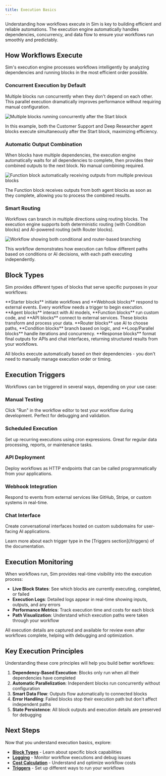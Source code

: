 ```yaml
---
title: Execution Basics
---
```



Understanding how workflows execute in Sim is key to building efficient and reliable automations. The execution engine automatically handles dependencies, concurrency, and data flow to ensure your workflows run smoothly and predictably.

## How Workflows Execute

Sim's execution engine processes workflows intelligently by analyzing dependencies and running blocks in the most efficient order possible.

### Concurrent Execution by Default

Multiple blocks run concurrently when they don't depend on each other. This parallel execution dramatically improves performance without requiring manual configuration.

<Image
  src="/static/execution/concurrency.png"
  alt="Multiple blocks running concurrently after the Start block"
  width={800}
  height={500}
/>

In this example, both the Customer Support and Deep Researcher agent blocks execute simultaneously after the Start block, maximizing efficiency.

### Automatic Output Combination

When blocks have multiple dependencies, the execution engine automatically waits for all dependencies to complete, then provides their combined outputs to the next block. No manual combining required.

<Image
  src="/static/execution/combination.png"
  alt="Function block automatically receiving outputs from multiple previous blocks"
  width={800}
  height={500}
/>

The Function block receives outputs from both agent blocks as soon as they complete, allowing you to process the combined results.

### Smart Routing

Workflows can branch in multiple directions using routing blocks. The execution engine supports both deterministic routing (with Condition blocks) and AI-powered routing (with Router blocks).

<Image
  src="/static/execution/routing.png"
  alt="Workflow showing both conditional and router-based branching"
  width={800}
  height={500}
/>

This workflow demonstrates how execution can follow different paths based on conditions or AI decisions, with each path executing independently.

## Block Types

Sim provides different types of blocks that serve specific purposes in your workflows:

<Cards>
  <Card title="Triggers" href="/triggers">
    **Starter blocks** initiate workflows and **Webhook blocks** respond to external events. Every workflow needs a trigger to begin execution.
  </Card>
  
  <Card title="Processing Blocks" href="/blocks">
    **Agent blocks** interact with AI models, **Function blocks** run custom code, and **API blocks** connect to external services. These blocks transform and process your data.
  </Card>
  
  <Card title="Control Flow" href="/blocks">
    **Router blocks** use AI to choose paths, **Condition blocks** branch based on logic, and **Loop/Parallel blocks** handle iterations and concurrency.
  </Card>
  
  <Card title="Output & Response" href="/blocks">
    **Response blocks** format final outputs for APIs and chat interfaces, returning structured results from your workflows.
  </Card>
</Cards>

All blocks execute automatically based on their dependencies - you don't need to manually manage execution order or timing.

## Execution Triggers

Workflows can be triggered in several ways, depending on your use case:

### Manual Testing
Click "Run" in the workflow editor to test your workflow during development. Perfect for debugging and validation.

### Scheduled Execution  
Set up recurring executions using cron expressions. Great for regular data processing, reports, or maintenance tasks.

### API Deployment
Deploy workflows as HTTP endpoints that can be called programmatically from your applications.

### Webhook Integration
Respond to events from external services like GitHub, Stripe, or custom systems in real-time.

### Chat Interface
Create conversational interfaces hosted on custom subdomains for user-facing AI applications.

<Callout type="info">
  Learn more about each trigger type in the [Triggers section](/triggers) of the documentation.
</Callout>

## Execution Monitoring

When workflows run, Sim provides real-time visibility into the execution process:

- **Live Block States**: See which blocks are currently executing, completed, or failed
- **Execution Logs**: Detailed logs appear in real-time showing inputs, outputs, and any errors
- **Performance Metrics**: Track execution time and costs for each block
- **Path Visualization**: Understand which execution paths were taken through your workflow

<Callout type="info">
  All execution details are captured and available for review even after workflows complete, helping with debugging and optimization.
</Callout>

## Key Execution Principles

Understanding these core principles will help you build better workflows:

1. **Dependency-Based Execution**: Blocks only run when all their dependencies have completed
2. **Automatic Parallelization**: Independent blocks run concurrently without configuration
3. **Smart Data Flow**: Outputs flow automatically to connected blocks
4. **Error Handling**: Failed blocks stop their execution path but don't affect independent paths
5. **State Persistence**: All block outputs and execution details are preserved for debugging

## Next Steps

Now that you understand execution basics, explore:
- **[Block Types](/blocks)** - Learn about specific block capabilities
- **[Logging](/execution/logging)** - Monitor workflow executions and debug issues
- **[Cost Calculation](/execution/costs)** - Understand and optimize workflow costs
- **[Triggers](/triggers)** - Set up different ways to run your workflows
